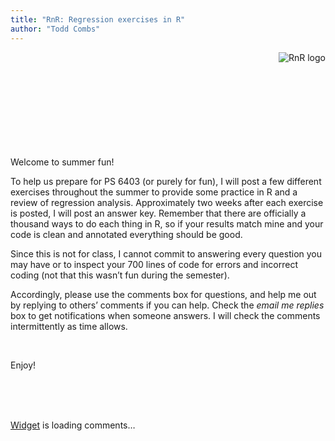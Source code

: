 ```yaml
---
title: "RnR: Regression exercises in R"
author: "Todd Combs"
---
```


<img style= "float: right;" alt = "RnR logo" src="RnRlogo.png"/>


<br><br><br><br><br><br>
<br><br><br>

Welcome to summer fun!

To help us prepare for PS 6403 (or purely for fun), I will post a few different exercises throughout the summer to provide some practice in R and a review of regression analysis. Approximately two weeks after each exercise is posted, I will post an answer key. Remember that there are officially a thousand ways to do each thing in R, so if your results match mine and your code is clean and annotated everything should be good. 

Since this is not for class, I cannot commit to answering every question you may have or to inspect your 700 lines of code for errors and incorrect coding (not that this wasn't fun during the semester). 

Accordingly, please use the comments box for questions, and help me out by replying to others' comments if you can help. Check the *email me replies* box to get notifications when someone answers. I will check the comments intermittently as time allows.

<br>

Enjoy!


<br><br><br>


<!-- begin wwww.htmlcommentbox.com -->
 <div id="HCB_comment_box"><a href="http://www.htmlcommentbox.com">Widget</a> is loading comments...</div>
 <script type="text/javascript" id="hcb"> /*<!--*/ if(!window.hcb_user){hcb_user={};} (function(){var s=document.createElement("script"), l=hcb_user.PAGE || (""+window.location).replace(/'/g,"%27"), h="//www.htmlcommentbox.com";s.setAttribute("type","text/javascript");s.setAttribute("src", h+"/jread?page="+encodeURIComponent(l).replace("+","%2B")+"&mod=%241%24wq1rdBcg%24D3qTqcy1mbeTuyGVUfmpk0"+"&opts=17294&num=10&ts=1527532556956");if (typeof s!="undefined") document.getElementsByTagName("head")[0].appendChild(s);})(); /*-->*/ </script>
<!-- end www.htmlcommentbox.com -->